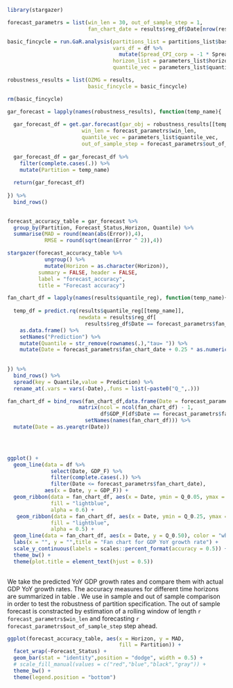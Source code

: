 
```r

library(stargazer)

```


```r

forecast_parametrs = list(win_len = 30, out_of_sample_step = 1,
                          fan_chart_date = results$reg_df$Date[nrow(results$reg_df)])

```


```r

basic_fincycle = run.GaR.analysis(partitions_list = partitions_list$basic_fincycle,
                                  vars_df = df %>% 
                                    mutate(Spread_CPI_corp = -1 * Spread_CPI_corp),
                                  horizon_list = parameters_list$horizon_list,
                                  quantile_vec = parameters_list$quantile_vec)

robustness_results = list(OZMG = results,
                          basic_fincycle = basic_fincycle)

rm(basic_fincycle)

```


```r

gar_forecast = lapply(names(robustness_results), function(temp_name){
  
  gar_forecast_df = get.gar.forecast(gar_obj = robustness_results[[temp_name]],
                        win_len = forecast_parametrs$win_len,
                        quantile_vec = parameters_list$quantile_vec,
                        out_of_sample_step = forecast_parametrs$out_of_sample_step)
  
  gar_forecast_df = gar_forecast_df %>% 
    filter(complete.cases(.)) %>% 
    mutate(Partition = temp_name)
  
  return(gar_forecast_df)
  
}) %>% 
  bind_rows()
  

```


```r

forecast_accuracy_table = gar_forecast %>% 
  group_by(Partition, Forecast_Status,Horizon, Quantile) %>% 
  summarise(MAD = round(mean(abs(Error)),4),
            RMSE = round(sqrt(mean(Error ^ 2)),4))


```


```r

stargazer(forecast_accuracy_table %>% 
            ungroup() %>% 
            mutate(Horizon = as.character(Horizon)),
          summary = FALSE, header = FALSE,
          label = "forecast_accuracy",
          title = "Forecast accuracy")

```

\subsection{Fan charts}

```r


fan_chart_df = lapply(names(results$quantile_reg), function(temp_name){
  
  temp_df = predict.rq(results$quantile_reg[[temp_name]],
                       newdata = results$reg_df[
                         results$reg_df$Date == forecast_parametrs$fan_chart_date,]) %>% 
    as.data.frame() %>%
    setNames("Prediction") %>% 
    mutate(Quantile = str_remove(rownames(.),"tau= ")) %>% 
    mutate(Date = forecast_parametrs$fan_chart_date + 0.25 * as.numeric(temp_name))
  
  
}) %>% 
  bind_rows() %>% 
  spread(key = Quantile,value = Prediction) %>% 
  rename_at(.vars = vars(-Date),.funs = list(~paste0("Q_",.)))

fan_chart_df = bind_rows(fan_chart_df,data.frame(Date = forecast_parametrs$fan_chart_date,
                       matrix(ncol = ncol(fan_chart_df) - 1,
                              df$GDP_F[df$Date == forecast_parametrs$fan_chart_date])) %>% 
                         setNames(names(fan_chart_df))) %>% 
  mutate(Date = as.yearqtr(Date))
  



ggplot() + 
  geom_line(data = df %>% 
              select(Date, GDP_F) %>% 
              filter(complete.cases(.)) %>% 
              filter(Date <= forecast_parametrs$fan_chart_date),
            aes(x = Date, y = GDP_F)) + 
  geom_ribbon(data = fan_chart_df, aes(x = Date, ymin = Q_0.05, ymax = Q_0.95),
              fill = "lightblue",
              alpha = 0.6) +
   geom_ribbon(data = fan_chart_df, aes(x = Date, ymin = Q_0.25, ymax = Q_0.75),
              fill = "lightblue",
              alpha = 0.5) +
  geom_line(data = fan_chart_df, aes(x = Date, y = Q_0.50), color = "white") + 
  labs(x = "", y = "",title = "Fan chart for GDP YoY growth rate") + 
  scale_y_continuous(labels = scales::percent_format(accuracy = 0.5)) + 
  theme_bw() + 
  theme(plot.title = element_text(hjust = 0.5))
    


```




\subsection{Forecast accuracy}

We take the predicted YoY GDP growth rates and compare them with actual GDP YoY growth rates.  The accuracy measures for different time horizons are summarized in table \ref{forecast_accuracy}. We use in sample and out of sample comparison in order to test the robustness of partition specification. The out of sample forecast is constracted by estimation of a rolling window of length
`r forecast_parametrs$win_len` and forecasting `r forecast_parametrs$out_of_sample_step` step ahead.

```r

ggplot(forecast_accuracy_table, aes(x = Horizon, y = MAD,
                                    fill = Partition)) + 
  facet_wrap(~Forecast_Status) + 
  geom_bar(stat = "identity",position = "dodge", width = 0.5) + 
  # scale_fill_manual(values = c("red","blue","black","gray")) + 
  theme_bw() + 
  theme(legend.position = "bottom")

```

